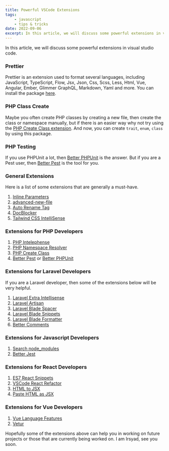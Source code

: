 ```yaml
---
title: Powerful VSCode Extensions
tags:
    - javascript
    - tips & tricks
date: 2022-09-06
excerpt: In this article, we will discuss some powerful extensions in visual studio code.
---
```


In this article, we will discuss some powerful extensions in visual studio code.

### Prettier

Prettier is an extension used to format several languages, including JavaScript, TypeScript, Flow, Jsx, Json, Css, Scss, Less, Html, Vue, Angular, Ember, Glimmer GraphQL, Markdown, Yaml and more. You can install the package [here](https://marketplace.visualstudio.com/items?itemName=esbenp.prettier-vscode).

### PHP Class Create

Maybe you often create PHP classes by creating a new file, then create the class or namespace manually, but if there is an easier way why not try using the [PHP Create Class extension](https://marketplace.visualstudio.com/items?itemName=jaguadoromero.vscode-php-create-class). And now, you can create `trait`, `enum`, `class` by using this package.

### PHP Testing

If you use PHPUnit a lot, then [Better PHPUnit](https://marketplace.visualstudio.com/items?itemName=calebporzio.better-phpunit) is the answer. But if you are a Pest user, then [Better Pest](https://marketplace.visualstudio.com/items?itemName=m1guelpf.better-pest) is the tool for you.

### General Extensions

Here is a list of some extensions that are generally a must-have.

1. [Inline Parameters](https://marketplace.visualstudio.com/items?itemName=liamhammett.inline-parameters)
2. [advanced-new-file](https://marketplace.visualstudio.com/items?itemName=patbenatar.advanced-new-file)
3. [Auto Rename Tag](https://marketplace.visualstudio.com/items?itemName=formulahendry.auto-rename-tag)
4. [DocBlocker](https://marketplace.visualstudio.com/items?itemName=flydreame.docblocker)
5. [Tailwind CSS IntelliSense](https://marketplace.visualstudio.com/items?itemName=bradlc.vscode-tailwindcss)

### Extensions for PHP Developers

1. [PHP Intelephense](https://marketplace.visualstudio.com/items?itemName=bmewburn.vscode-intelephense-client)
2. [PHP Namespace Resolver](https://marketplace.visualstudio.com/items?itemName=MehediDracula.php-namespace-resolver)
3. [PHP Create Class](https://marketplace.visualstudio.com/items?itemName=jaguadoromero.vscode-php-create-class)
4. [Better Pest](https://marketplace.visualstudio.com/items?itemName=m1guelpf.better-pest) or [Better PHPUnit](https://marketplace.visualstudio.com/items?itemName=calebporzio.better-phpunit)

### Extensions for Laravel Developers

If you are a Laravel developer, then some of the extensions below will be very helpful.

1. [Laravel Extra Intellisense](https://marketplace.visualstudio.com/items?itemName=amiralizadeh9480.laravel-extra-intellisense)
2. [Laravel Artisan](https://marketplace.visualstudio.com/items?itemName=ryannaddy.laravel-artisan)
3. [Laravel Blade Spacer](https://marketplace.visualstudio.com/items?itemName=austenc.laravel-blade-spacer)
4. [Laravel Blade Snippets](https://marketplace.visualstudio.com/items?itemName=onecentlin.laravel-blade)
5. [Laravel Blade Formatter](https://marketplace.visualstudio.com/items?itemName=shufo.vscode-blade-formatter)
6. [Better Comments](https://marketplace.visualstudio.com/items?itemName=aaron-bond.better-comments)

### Extensions for Javascript Developers

1. [Search node_modules](https://marketplace.visualstudio.com/items?itemName=jasonnutter.search-node-modules)
2. [Better Jest](https://marketplace.visualstudio.com/items?itemName=CoachRichbart.better-jest)

### Extensions for React Developers

1. [ES7 React Snippets](https://marketplace.visualstudio.com/items?itemName=dsznajder.es7-react-js-snippets)
2. [VSCode React Refactor](https://marketplace.visualstudio.com/items?itemName=planbcoding.vscode-react-refactor)
3. [HTML to JSX](https://marketplace.visualstudio.com/items?itemName=riazxrazor.html-to-jsx)
4. [Paste HTML as JSX](https://marketplace.visualstudio.com/items?itemName=leodriesch.paste-html-as-jsx)

### Extensions for Vue Developers

1. [Vue Language Features](https://marketplace.visualstudio.com/items?itemName=vue.volar)
2. [Vetur](https://marketplace.visualstudio.com/items?itemName=octref.vetur)

Hopefully some of the extensions above can help you in working on future projects or those that are currently being worked on. I am Irsyad, see you soon.
